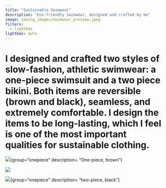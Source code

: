 ```yaml
---
title: "Sustainable Swimwear"
description: "Eco-friendly swimwear, designed and crafted by me"
image: sewing_images/swimwear_preview.jpeg
filters: 
  - lightbox
lightbox: auto
---
```


# I designed and crafted two styles of slow-fashion, athletic swimwear: a one-piece swimsuit and a two piece bikini. Both items are reversible (brown and black), seamless, and extremely comfortable. I design the items to be long-lasting, which I feel is one of the most important qualities for sustainable clothing. 

::: {layout="[1,1]"}
![](sewing_images/one_piece.jpeg){group="onepiece"
description= "One-piece, brown"}



![](sewing_images/swimwear_preview.jpeg){group="onepiece"
description="One-piece, brown"}

:::


::: {layout="[1]"}

![](sewing_images/bikini.jpeg){group="onepiece"
description= "two-piece, black"}







:::







